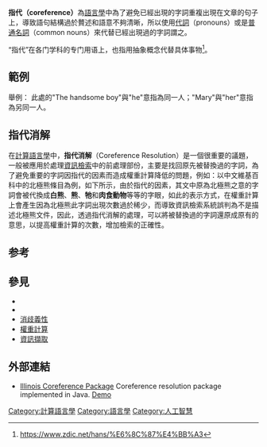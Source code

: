 '''指代（coreference）'''為[[語言學|語言學]]中為了避免已經出現的字詞重複出現在文章的句子上，導致語句結構過於贅述和語意不夠清晰，所以使用[[代詞|代詞]]（pronouns）或是[[名詞|普通名詞]]（common nouns）來代替已經出現過的字詞謂之。

“指代”在各门学科的专门用语上，也指用抽象概念代替具体事物<ref>https://www.zdic.net/hans/%E6%8C%87%E4%BB%A3</ref>。

==範例==
舉例：
{{quote
|The handsome boy stared at Mary and said nothing: he seemed offended by her manner.
}}此處的"The handsome boy"與"he"意指為同一人；"Mary"與"her"意指為另同一人。

== 指代消解==
在[[計算語言學|計算語言學]]中，'''指代消解'''（Coreference Resolution）是一個很重要的議題，一般被應用於處理[[資訊檢索|資訊檢索]]中的前處理部份，主要是找回原先被替換過的字詞，為了避免重要的字詞因指代的因素而造成權重計算降低的問題，例如：以中文維基百科中的北極熊條目為例，如下所示，由於指代的因素，其文中原為北極熊之意的字詞會被代換成'''白熊'''、'''熊'''、'''牠'''和'''肉食動物'''等等的字眼，如此的表示方式，在權重計算上會產生因為北極熊此字詞出現次數過於稀少，而導致資訊檢索系統誤判為不是描述北極熊文件，因此，透過指代消解的處理，可以將被替換過的字詞還原成原有的意思，以提高權重計算的次數，增加檢索的正確性。
{{quote|　　
- [[北極熊|北極熊]]又稱白熊，是在北極裡生長的熊，牠是陸上最龐大的肉食動物。在牠生存的空間裡，牠是食物鏈最頂層。牠擁有極厚的脂肪及毛髮來保暖，其白色的外表在雪白的雪地上是良好的保護色，而且牠可以在陸上及海上捕捉食物，因此牠能在北極這種極嚴酷的氣候裡生存。
}}

== 参考 ==
<references/>

== 參見 ==
*{{tsl|en|Anaphora (linguistics)|Anaphora (linguistics)}}
*{{tsl|en|Generic antecedents|Generic antecedents}}
*[[词义消歧|消歧義性]]
*[[:TF-IDF|權重計算]]
*[[:信息抽取|資訊擷取]]

==外部連結==
* [https://web.archive.org/web/20100614161211/http://l2r.cs.uiuc.edu/~cogcomp/asoftware.php?skey=FLBJCOREF Illinois Coreference Package] Coreference resolution package implemented in Java. [https://web.archive.org/web/20100614152111/http://l2r.cs.uiuc.edu/~cogcomp/demo.php?dkey=COREF Demo]

[[Category:計算語言學|Category:計算語言學]]
[[Category:語言學|Category:語言學]]
[[Category:人工智慧|Category:人工智慧]]